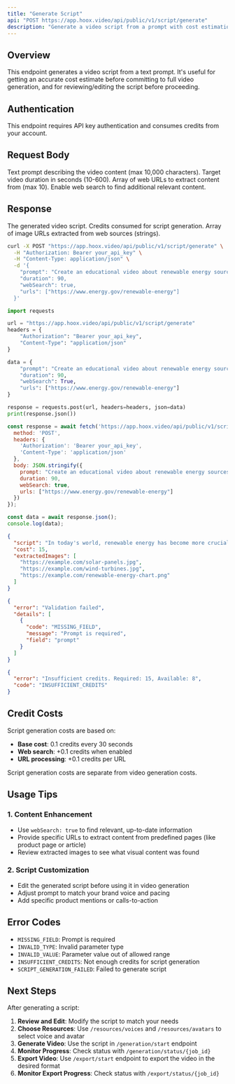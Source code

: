 ```yaml
---
title: "Generate Script"
api: "POST https://app.hoox.video/api/public/v1/script/generate"
description: "Generate a video script from a prompt with cost estimation"
---
```


## Overview

This endpoint generates a video script from a text prompt. It's useful for getting an accurate cost estimate before committing to full video generation, and for reviewing/editing the script before proceeding.

## Authentication

<Info>
This endpoint requires API key authentication and consumes credits from your account.
</Info>

## Request Body

<ParamField body="prompt" type="string" required>
  Text prompt describing the video content (max 10,000 characters).
</ParamField>

<ParamField body="duration" type="number" default="60">
  Target video duration in seconds (10-600).
</ParamField>

<ParamField body="urls" type="array">
  Array of web URLs to extract content from (max 10).
</ParamField>

<ParamField body="webSearch" type="boolean" default="false">
  Enable web search to find additional relevant content.
</ParamField>

## Response

<ResponseField name="script" type="string">
  The generated video script.
</ResponseField>

<ResponseField name="cost" type="number">
  Credits consumed for script generation.
</ResponseField>

<ResponseField name="extractedImages" type="array">
  Array of image URLs extracted from web sources (strings).
</ResponseField>

<RequestExample>

```bash cURL
curl -X POST "https://app.hoox.video/api/public/v1/script/generate" \
  -H "Authorization: Bearer your_api_key" \
  -H "Content-Type: application/json" \
  -d '{
    "prompt": "Create an educational video about renewable energy sources, focusing on solar and wind power",
    "duration": 90,
    "webSearch": true,
    "urls": ["https://www.energy.gov/renewable-energy"]
  }'
```

```python Python
import requests

url = "https://app.hoox.video/api/public/v1/script/generate"
headers = {
    "Authorization": "Bearer your_api_key",
    "Content-Type": "application/json"
}

data = {
    "prompt": "Create an educational video about renewable energy sources, focusing on solar and wind power",
    "duration": 90,
    "webSearch": True,
    "urls": ["https://www.energy.gov/renewable-energy"]
}

response = requests.post(url, headers=headers, json=data)
print(response.json())
```

```javascript JavaScript
const response = await fetch('https://app.hoox.video/api/public/v1/script/generate', {
  method: 'POST',
  headers: {
    'Authorization': 'Bearer your_api_key',
    'Content-Type': 'application/json'
  },
  body: JSON.stringify({
    prompt: "Create an educational video about renewable energy sources, focusing on solar and wind power",
    duration: 90,
    webSearch: true,
    urls: ["https://www.energy.gov/renewable-energy"]
  })
});

const data = await response.json();
console.log(data);
```

</RequestExample>

<ResponseExample>

```json Response
{
  "script": "In today's world, renewable energy has become more crucial than ever. Let's explore two of the most promising sources: solar and wind power.\n\nSolar energy harnesses the power of the sun through photovoltaic panels. These panels convert sunlight directly into electricity, providing a clean and abundant energy source. The technology has advanced significantly, making solar power more affordable and efficient than ever before.\n\nWind power, on the other hand, captures the kinetic energy of moving air through wind turbines. These towering structures can generate substantial amounts of electricity, especially in areas with consistent wind patterns.\n\nBoth technologies offer significant environmental benefits, reducing our dependence on fossil fuels and helping combat climate change. As we move forward, these renewable sources will play an increasingly important role in our energy future.",
  "cost": 15,
  "extractedImages": [
    "https://example.com/solar-panels.jpg",
    "https://example.com/wind-turbines.jpg",
    "https://example.com/renewable-energy-chart.png"
  ]
}
```

```json Error 400 - Validation Failed
{
  "error": "Validation failed",
  "details": [
    {
      "code": "MISSING_FIELD",
      "message": "Prompt is required",
      "field": "prompt"
    }
  ]
}
```

```json Error 402 - Insufficient Credits
{
  "error": "Insufficient credits. Required: 15, Available: 8",
  "code": "INSUFFICIENT_CREDITS"
}
```

</ResponseExample>

## Credit Costs

Script generation costs are based on:

- **Base cost**: 0.1 credits every 30 seconds
- **Web search**: +0.1 credits when enabled
- **URL processing**: +0.1 credits per URL

<Tip>
Script generation costs are separate from video generation costs.
</Tip>

## Usage Tips

### 1. Content Enhancement
- Use `webSearch: true` to find relevant, up-to-date information
- Provide specific URLs to extract content from predefined pages (like product page or article)
- Review extracted images to see what visual content was found

### 2. Script Customization
- Edit the generated script before using it in video generation
- Adjust prompt to match your brand voice and pacing
- Add specific product mentions or calls-to-action

## Error Codes

- `MISSING_FIELD`: Prompt is required
- `INVALID_TYPE`: Invalid parameter type
- `INVALID_VALUE`: Parameter value out of allowed range
- `INSUFFICIENT_CREDITS`: Not enough credits for script generation
- `SCRIPT_GENERATION_FAILED`: Failed to generate script

## Next Steps

After generating a script:

1. **Review and Edit**: Modify the script to match your needs
2. **Choose Resources**: Use `/resources/voices` and `/resources/avatars` to select voice and avatar
3. **Generate Video**: Use the script in `/generation/start` endpoint
4. **Monitor Progress**: Check status with `/generation/status/{job_id}`
5. **Export Video**: Use `/export/start` endpoint to export the video in the desired format
6. **Monitor Export Progress**: Check status with `/export/status/{job_id}`